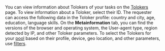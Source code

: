 <Cut title="How do I view information about Tolokers?">

You can view information about Tolokers of your tasks on the [Tolokers](https://platform.toloka.ai/requester/workers) page. To view information about a Toloker, select their ID. The requester can access the following data in the Toloker profile: country and city, age, education, language skills. On the **Metainformation** tab, you can find the versions of the browser and operating system, the User-agent type, region detected by IP, and other Toloker parameters. To select the Tolokers for your [pool](/docs-new/glossary#pool) based on their profile, device, geo location, and other parameters, use [filters](/docs-new/guide/filters).

</Cut>